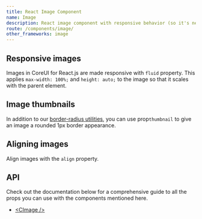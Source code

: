 ```yaml
---
title: React Image Component
name: Image
description: React image component with responsive behavior (so it's never become larger than their parent element) and special styles.
route: /components/image/
other_frameworks: image
---
```


## Responsive images

Images in CoreUI for React.js are made responsive with `fluid` property. This applies `max-width: 100%;` and `height: auto;` to the image so that it scales with the parent element.

<ExampleSnippet component="ImageResponsiveExample" componentName="React Image" />

## Image thumbnails

In addition to our [border-radius utilities](https://coreui.io/bootstrap/docs/utilities/borders), you can use prop`thumbnail` to give an image a rounded 1px border appearance.

<ExampleSnippet component="ImageThumbnailExample" componentName="React Image" />

## Aligning images

Align images with the `align` property.

<ExampleSnippet component="ImageAligningExample" componentName="React Image" />

<ExampleSnippet component="ImageAligning2Example" componentName="React Image" />

<ExampleSnippet component="ImageAligning3Example" componentName="React Image" />

## API

Check out the documentation below for a comprehensive guide to all the props you can use with the components mentioned here.

- [&lt;CImage /&gt;](./api/#cimage)
